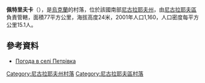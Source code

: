 {{coord|46|59|50|N|31|45|59|E|scale:100000|display=title}}

'''佩特里夫卡'''（{{lang-uk|Петрівка}}），是[[烏克蘭|烏克蘭]]的村落，位於該國南部[[尼古拉耶夫州|尼古拉耶夫州]]，由[[尼古拉耶夫區|尼古拉耶夫區]]負責管轄，面積77平方公里，海拔高度24米，2001年人口1,160，人口密度每平方公里15.1人。

==參考資料==
* [http://weather.in.ua/ua/odesskaja/20161 Погода в селі Петрівка] {{Wayback|url=http://weather.in.ua/ua/odesskaja/20161 |date=20200928083325 }}

[[Category:尼古拉耶夫州村落|Category:尼古拉耶夫州村落]]
[[Category:尼古拉耶夫區村落|Category:尼古拉耶夫區村落]]


{{Mykolaiv-geo-stub}}